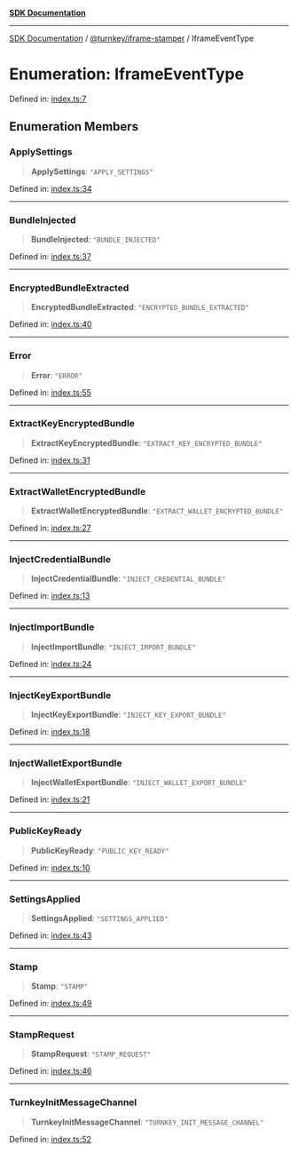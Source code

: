 [**SDK Documentation**](../../../README.mdx)

***

[SDK Documentation](../../../packages.mdx) / [@turnkey/iframe-stamper](../README.mdx) / IframeEventType

# Enumeration: IframeEventType

Defined in: [index.ts:7](https://github.com/tkhq/sdk/blob/e1b1a69bdd608320aaf03cc2dbbf68dc0c52b28d/packages/iframe-stamper/src/index.ts#L7)

## Enumeration Members

### ApplySettings

> **ApplySettings**: `"APPLY_SETTINGS"`

Defined in: [index.ts:34](https://github.com/tkhq/sdk/blob/e1b1a69bdd608320aaf03cc2dbbf68dc0c52b28d/packages/iframe-stamper/src/index.ts#L34)

***

### BundleInjected

> **BundleInjected**: `"BUNDLE_INJECTED"`

Defined in: [index.ts:37](https://github.com/tkhq/sdk/blob/e1b1a69bdd608320aaf03cc2dbbf68dc0c52b28d/packages/iframe-stamper/src/index.ts#L37)

***

### EncryptedBundleExtracted

> **EncryptedBundleExtracted**: `"ENCRYPTED_BUNDLE_EXTRACTED"`

Defined in: [index.ts:40](https://github.com/tkhq/sdk/blob/e1b1a69bdd608320aaf03cc2dbbf68dc0c52b28d/packages/iframe-stamper/src/index.ts#L40)

***

### Error

> **Error**: `"ERROR"`

Defined in: [index.ts:55](https://github.com/tkhq/sdk/blob/e1b1a69bdd608320aaf03cc2dbbf68dc0c52b28d/packages/iframe-stamper/src/index.ts#L55)

***

### ExtractKeyEncryptedBundle

> **ExtractKeyEncryptedBundle**: `"EXTRACT_KEY_ENCRYPTED_BUNDLE"`

Defined in: [index.ts:31](https://github.com/tkhq/sdk/blob/e1b1a69bdd608320aaf03cc2dbbf68dc0c52b28d/packages/iframe-stamper/src/index.ts#L31)

***

### ExtractWalletEncryptedBundle

> **ExtractWalletEncryptedBundle**: `"EXTRACT_WALLET_ENCRYPTED_BUNDLE"`

Defined in: [index.ts:27](https://github.com/tkhq/sdk/blob/e1b1a69bdd608320aaf03cc2dbbf68dc0c52b28d/packages/iframe-stamper/src/index.ts#L27)

***

### InjectCredentialBundle

> **InjectCredentialBundle**: `"INJECT_CREDENTIAL_BUNDLE"`

Defined in: [index.ts:13](https://github.com/tkhq/sdk/blob/e1b1a69bdd608320aaf03cc2dbbf68dc0c52b28d/packages/iframe-stamper/src/index.ts#L13)

***

### InjectImportBundle

> **InjectImportBundle**: `"INJECT_IMPORT_BUNDLE"`

Defined in: [index.ts:24](https://github.com/tkhq/sdk/blob/e1b1a69bdd608320aaf03cc2dbbf68dc0c52b28d/packages/iframe-stamper/src/index.ts#L24)

***

### InjectKeyExportBundle

> **InjectKeyExportBundle**: `"INJECT_KEY_EXPORT_BUNDLE"`

Defined in: [index.ts:18](https://github.com/tkhq/sdk/blob/e1b1a69bdd608320aaf03cc2dbbf68dc0c52b28d/packages/iframe-stamper/src/index.ts#L18)

***

### InjectWalletExportBundle

> **InjectWalletExportBundle**: `"INJECT_WALLET_EXPORT_BUNDLE"`

Defined in: [index.ts:21](https://github.com/tkhq/sdk/blob/e1b1a69bdd608320aaf03cc2dbbf68dc0c52b28d/packages/iframe-stamper/src/index.ts#L21)

***

### PublicKeyReady

> **PublicKeyReady**: `"PUBLIC_KEY_READY"`

Defined in: [index.ts:10](https://github.com/tkhq/sdk/blob/e1b1a69bdd608320aaf03cc2dbbf68dc0c52b28d/packages/iframe-stamper/src/index.ts#L10)

***

### SettingsApplied

> **SettingsApplied**: `"SETTINGS_APPLIED"`

Defined in: [index.ts:43](https://github.com/tkhq/sdk/blob/e1b1a69bdd608320aaf03cc2dbbf68dc0c52b28d/packages/iframe-stamper/src/index.ts#L43)

***

### Stamp

> **Stamp**: `"STAMP"`

Defined in: [index.ts:49](https://github.com/tkhq/sdk/blob/e1b1a69bdd608320aaf03cc2dbbf68dc0c52b28d/packages/iframe-stamper/src/index.ts#L49)

***

### StampRequest

> **StampRequest**: `"STAMP_REQUEST"`

Defined in: [index.ts:46](https://github.com/tkhq/sdk/blob/e1b1a69bdd608320aaf03cc2dbbf68dc0c52b28d/packages/iframe-stamper/src/index.ts#L46)

***

### TurnkeyInitMessageChannel

> **TurnkeyInitMessageChannel**: `"TURNKEY_INIT_MESSAGE_CHANNEL"`

Defined in: [index.ts:52](https://github.com/tkhq/sdk/blob/e1b1a69bdd608320aaf03cc2dbbf68dc0c52b28d/packages/iframe-stamper/src/index.ts#L52)
